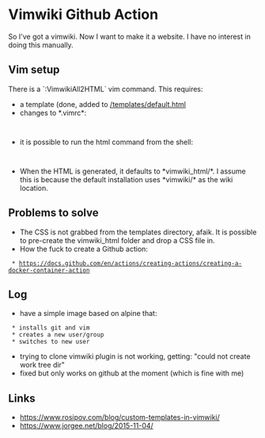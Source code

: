 = Vimwiki Github Action =

So I've got a vimwiki. Now I want to make it a website. I have no interest in doing this manually.

== Vim setup ==

There is a `:VimwikiAll2HTML` vim command. This requires:

* a template (done, added to [[/templates/default.html]]
* changes to *.vimrc*:
  {{{vim
		let g:vimwiki_list = [{
			\ 'path': '/path/to/wiki',
			\ 'template_path': '/path/to/wiki/templates',
			\ 'template_default': 'default',
			\ 'template_ext': '.html'}]
	}}}
* it is possible to run the html command from the shell:
  {{{sh
  vim +VimwikiAll2HTML +quit index.wiki
  }}}
* When the HTML is generated, it defaults to *vimwiki_html/*. I assume this is because the default installation uses *vimwiki/* as the wiki location. 

== Problems to solve ==

* The CSS is not grabbed from the templates directory, afaik. It is possible to pre-create the vimwiki_html folder and drop a CSS file in.
* How the fuck to create a Github action:
  * https://docs.github.com/en/actions/creating-actions/creating-a-docker-container-action

== Log ==

* have a simple image based on alpine that:
  * installs git and vim
  * creates a new user/group
  * switches to new user
* trying to clone vimwiki plugin is not working, getting: "could not create work tree dir"
* fixed but only works on github at the moment (which is fine with me)

== Links ==

* https://www.rosipov.com/blog/custom-templates-in-vimwiki/
* https://www.jorgee.net/blog/2015-11-04/
